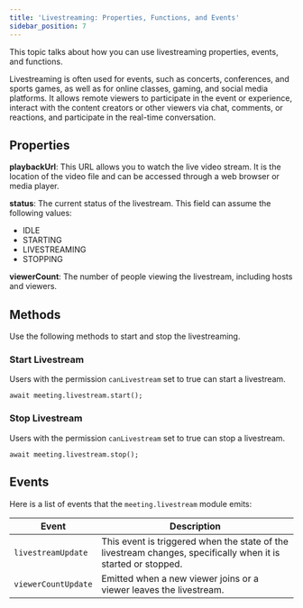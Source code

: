 ```yaml
---
title: 'Livestreaming: Properties, Functions, and Events'
sidebar_position: 7
---
```


This topic talks about how you can use livestreaming properties, events, and functions.

Livestreaming is often used for events, such as concerts, conferences, and sports games, as well as for online classes, gaming, and social media platforms. It allows remote viewers to participate in the event or experience, interact with the content creators or other viewers via chat, comments, or reactions, and participate in the real-time conversation.

## Properties

**playbackUrl**: This URL allows you to watch the live video stream. It is the location of the video file and can be accessed through a web browser or media player.

**status**: The current status of the livestream. This field can assume the following values:

- IDLE
- STARTING
- LIVESTREAMING
- STOPPING

**viewerCount**: The number of people viewing the livestream, including hosts and viewers.

## Methods

Use the following methods to start and stop the livestreaming.

### Start Livestream

Users with the permission `canLivestream` set to true can start a livestream.

`await meeting.livestream.start();`

### Stop Livestream

Users with the permission `canLivestream` set to true can stop a livestream.

`await meeting.livestream.stop();`

## Events

Here is a list of events that the `meeting.livestream` module emits:

| **Event**           | **Description**                                                                                               |
| ------------------- | ------------------------------------------------------------------------------------------------------------- |
| `livestreamUpdate`  | This event is triggered when the state of the livestream changes, specifically when it is started or stopped. |
| `viewerCountUpdate` | Emitted when a new viewer joins or a viewer leaves the livestream.                                            |
